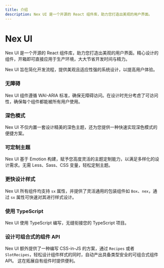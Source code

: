 ```yaml
---
title: 介绍
description: Nex UI 是一个开源的 React 组件库，助力您打造出美观的用户界面。
---
```


# Nex UI

Nex UI 是一个开源的 React 组件库，助力您打造出美观的用户界面。精心设计的组件，开箱即可直接应用于生产环境，大大节省开发时间与精力。

Nex UI 旨在简化开发流程，提供美观且适应性强的系统设计，以提高用户体验。

### 无障碍

Nex UI 组件遵循 WAI-ARIA 标准，确保无障碍访问。在设计时充分考虑了可访问性，确保每个组件都能被所有用户使用。

### 深色模式

Nex UI 不仅内置一套设计精美的深色主题，还为您提供一种快速实现深色模式的便捷方案。

### 可定制主题

Nex UI 基于 Emotion 构建，赋予您高度灵活的主题定制能力，以满足多样化的设计需求。无需 Less、Sass、CSS 变量，轻松定制主题。

### 更快设计样式

Nex UI 所有组件均支持 `sx` 属性，并提供了灵活通用的包装组件如 `Box`、`nex`，通过 `sx` 属性可快速对其进行样式设计。

### 使用 TypeScript

Nex UI 使用 TypeScript 编写，无缝衔接您的 TypeScript 项目。

### 设计可组合式的组件 API

Nex UI 额外提供了一种编写 CSS-in-JS 的方案，通过 `Recipes` 或者 `SlotRecipes`，轻松设计组件样式的同时，自动产出具备类型安全的可组合式组件 API。
这在拓展自有组件时提供便利。
